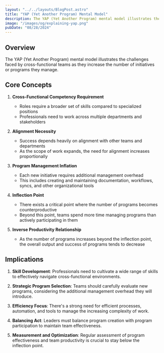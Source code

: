 ```yaml
---
layout: "../../layouts/BlogPost.astro"
title: "YAP (Yet Another Program) Mental Model"
description: The YAP (Yet Another Program) mental model illustrates the challenges faced by cross-functional teams as they increase the number of initiatives or programs they manage.
image: "/images/og/explaining-yap.png"
pubDate: "08/28/2024"
---
```


## Overview

The YAP (Yet Another Program) mental model illustrates the challenges faced by cross-functional teams as they increase the number of initiatives or programs they manage.

## Core Concepts

1. **Cross-Functional Competency Requirement**
   - Roles require a broader set of skills compared to specialized positions
   - Professionals need to work across multiple departments and stakeholders

2. **Alignment Necessity**
   - Success depends heavily on alignment with other teams and departments
   - As the scope of work expands, the need for alignment increases proportionally

3. **Program Management Inflation**
   - Each new initiative requires additional management overhead
   - This includes creating and maintaining documentation, workflows, syncs, and other organizational tools

4. **Inflection Point**
   - There exists a critical point where the number of programs becomes counterproductive
   - Beyond this point, teams spend more time managing programs than actively participating in them

5. **Inverse Productivity Relationship**
   - As the number of programs increases beyond the inflection point, the overall output and success of programs tends to decrease

## Implications

1. **Skill Development**: Professionals need to cultivate a wide range of skills to effectively navigate cross-functional environments.

2. **Strategic Program Selection**: Teams should carefully evaluate new programs, considering the additional management overhead they will introduce.

3. **Efficiency Focus**: There's a strong need for efficient processes, automation, and tools to manage the increasing complexity of work.

4. **Balancing Act**: Leaders must balance program creation with program participation to maintain team effectiveness.

5. **Measurement and Optimization**: Regular assessment of program effectiveness and team productivity is crucial to stay below the inflection point.
